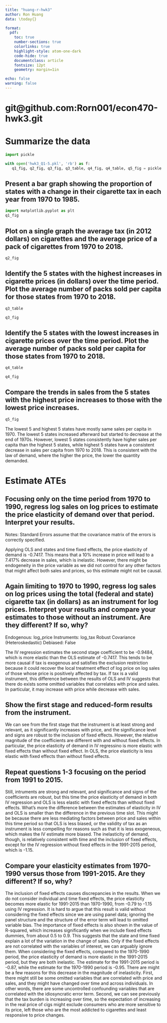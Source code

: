 ```yaml
---
title: "huang-r-hwk3"
author: Ron Huang
data: \today{}

format: 
  pdf: 
    toc: true
    number-sections: true
    colorlinks: true
    highlight-style: atom-one-dark
    code-hide: true
    documentclass: article
    fontsize: 12pt
    geometry: margin=1in

echo: false
warning: false
---
```




# git@github.com:Rorn001/econ470-hwk3.git {.unnumbered}

# Summarize the data

```python
import pickle

with open('hwk3_Q1-5.pkl', 'rb') as f:
   q1_fig, q2_fig, q3_fig, q3_table, q4_fig, q4_table, q5_fig = pickle.load(f)

```


## Present a bar graph showing the proportion of states with a change in their cigarette tax in each year from 1970 to 1985. 

```python
import matplotlib.pyplot as plt
q1_fig
```


\newpage

## Plot on a single graph the average tax (in 2012 dollars) on cigarettes and the average price of a pack of cigarettes from 1970 to 2018.

```python
q2_fig
```

\newpage


## Identify the 5 states with the highest increases in cigarette prices (in dollars) over the time period. Plot the average number of packs sold per capita for those states from 1970 to 2018.

```python
q3_table
```

```python
q3_fig
```

\newpage


## Identify the 5 states with the lowest increases in cigarette prices over the time period. Plot the average number of packs sold per capita for those states from 1970 to 2018.

```python
q4_table
```

```python
q4_fig
```

\newpage


## Compare the trends in sales from the 5 states with the highest price increases to those with the lowest price increases.

```python
q5_fig
```

The lowest 5 and highest 5 states have mostly same sales per capita in 1970. The lowest 5 states increased afterward but started to decrease at the end of 1970s. However, lowest 5 states consistently have higher sales per capita than the highest 5 states, while highest 5 states have a consistent decrease in sales per capita from 1970 to 2018. This is consistent with the law of demand, where the higher the price, the lower the quantity demanded.


\newpage


# Estimate ATEs

## Focusing only on the time period from 1970 to 1990, regress log sales on log prices to estimate the price elasticity of demand over that period. Interpret your results.
\begin{center}
\begin{tabular}{lclc}
\toprule
\textbf{Dep. Variable:}       &    log\_sales    & \textbf{  R-squared:         } &     0.922   \\
\textbf{Model:}               &       OLS        & \textbf{  Adj. R-squared:    } &     0.917   \\
\textbf{Method:}              &  Least Squares   & \textbf{  F-statistic:       } &     166.5   \\
\bottomrule
\end{tabular}
\begin{tabular}{lcccccc}
                              & \textbf{coef} & \textbf{std err} & \textbf{t} & \textbf{P$> |$t$|$} & \textbf{[0.025} & \textbf{0.975]}  \\
\midrule
\textbf{log\_price}           &      -0.7417  &        0.044     &   -16.829  &         0.000        &       -0.828    &       -0.655     \\
\textbf{const}                &       5.2905  &        0.040     &   131.505  &         0.000        &        5.212    &        5.369     \\
\textbf{individaul dummies}   &          Yes  &                  &            &                      &                 &                  \\
\textbf{time dummies}        &           Yes  &                  &            &                      &                 &                  \\
\bottomrule
\end{tabular}
%\caption{OLS Regression Results}
\end{center}
Notes: \newline
 [1] Standard Errors assume that the covariance matrix of the errors is correctly specified.


Applying OLS and states and time fixed effects, the price elasticity of demand is -0.7417. This means that a 10% increase in price will lead to a 7.417% decrease in sales, which is inelastic. However, there might be endogeneity in the price variable as we did not control for any other factors that might affect both sales and prices, so this estimate might not be causal.


\newpage



## Again limiting to 1970 to 1990, regress log sales on log prices using the total (federal and state) cigarette tax (in dollars) as an instrument for log prices. Interpret your results and compare your estimates to those without an instrument. Are they different? If so, why?

\begin{center}
\begin{tabular}{lclc}
\toprule
\textbf{Dep. Variable:}       &     log\_sales     & \textbf{  R-squared:         } &      0.9204      \\
\textbf{Estimator:}           &      IV-2SLS       & \textbf{  Adj. R-squared:    } &      0.9147      \\
\textbf{No. Observations:}    &        1071        & \textbf{  F-statistic:       } &    1.343e+04     \\
\bottomrule
\end{tabular}
\begin{tabular}{lcccccc}
                              & \textbf{Parameter} & \textbf{Std. Err.} & \textbf{T-stat} & \textbf{P-value} & \textbf{Lower CI} & \textbf{Upper CI}  \\
\midrule
\textbf{const}                &       5.4621       &       0.0643       &      84.952     &      0.0000      &       5.3361      &       5.5882       \\
\textbf{log\_price}           &      -0.9484       &       0.0744       &     -12.755     &      0.0000      &      -1.0942      &      -0.8027       \\
\textbf{individual dummies}   &       Yes          &                    &                 &                 &                   &                   \\
\textbf{time dummies}         &       Yes          &                    &                 &                 &                   &                   \\
\bottomrule
\end{tabular}
%\caption{IV-2SLS Estimation Summary}
\end{center}

Endogenous: log_price \newline
 Instruments: log_tax \newline
 Robust Covariance (Heteroskedastic) \newline
 Debiased: False


The IV regression estimates the second stage coefficient to be -0.9484, which is more elastic than the OLS estimate of -0.7417. This tends to be more causal if tax is exogenous and satisfies the exclusion restriction because it could recover the local treatment effect of log price on log sales of those whose price is positively affected by tax. If tax is a valid instrument, this difference between the results of OLS and IV suggests that there do exists some omitted variables that correlates with price and sales. In particular, it may increase with price while decrease with sales. 


\newpage


## Show the first stage and reduced-form results from the instrument.

\begin{table}[H]
\caption{OLS, Reduced Form, and First without FE 1970-1990}
\label{}
\begin{center}
\begin{tabular}{lllll}
\hline
                 & OLS      & IV       & First Form & Reduced Form  \\
\hline
const            & 5.43***  & 5.42***  & 0.84***    & 4.75***       \\
                 & (0.03)   & (0.02)   & (0.01)     & (0.01)        \\
log\_price       & -0.81*** & -0.79*** &            &               \\
                 & (0.04)   & (0.07)   &            &               \\
log\_tax         &          &          & 0.26***    & -0.21***      \\
                 &          &          & (0.01)     & (0.02)        \\
Individual dummies & No    & No       & No         & No            \\
Time dummies     & No       & No       & No         & No            \\
R-squared        & 0.29     & 0.58     & 0.29       & 0.08          \\
R-squared Adj.   & 0.29     & 0.58     & 0.29       & 0.08          \\
No. observations & 1071     & 1071     & 1071       & 1071          \\
\hline
\end{tabular}
\end{center}
\end{table}

\begin{table}[H]
\caption{OLS, Reduced Form, and First Form Results with FE 1970-1990}
\label{}
\begin{center}
\begin{tabular}{lllll}
\hline
                 & OLS      & IV       & First Form & Reduced Form  \\
\hline
const            & 5.29***  & 5.462***  & 0.81***    & 4.70***       \\
                 & (0.04)   & (0.06)   & (0.01)     & (0.02)        \\
log\_price       & -0.74*** & -0.95*** &            &               \\
                 & (0.04)   & (0.07)   &            &               \\
log\_tax         &          &          & 0.36***    & -0.34***      \\
                 &          &          & (0.01)     & (0.02)        \\
Individual dummies & Yes    & Yes      & Yes        & Yes           \\
Time dummies     & Yes      & Yes      & Yes        & Yes           \\
R-squared        & 0.92     & 0.92     & 0.96       & 0.92          \\
R-squared Adj.   & 0.92     & 0.92     & 0.96       & 0.92          \\
No. observations & 1071     & 1071     & 1071       & 1071          \\
\hline
\end{tabular}
\end{center}
Standard errors in parentheses. \* p<.1, ** p<.05, ***p<.01
\end{table}
We can see from the first stage that the instrument is at least strong and relevant, as it significantly increases with price, and the significance level and signs are robust to the inclusion of fixed effects. However, the relative magnitude of the coefficients are different with and without fixed effects. In particular, the price elasticity of demand in IV regressino is more elastic with fixed effects than without fixed effect. In OLS, the price elasticity is less elastic with fixed effects than without fixed effects. 

\newpage


## Repeat questions 1-3 focusing on the period from 1991 to 2015.

\begin{table}[H]
\caption{ OLS, Reduced Form, and First without FE 1991-2015}
\label{}
\begin{center}
\begin{tabular}{lllll}
\hline
                 & OLS      & IV       & First Form & Reduced Form  \\
\hline
const            & 5.66***  & 5.88***  & 1.32***    & 4.37***       \\
                 & (0.04)   & (0.04)   & (0.01)     & (0.01)        \\
log\_price       & -0.996*** & -1.15*** &            &               \\
                 & (0.02)   & (0.03)   &            &               \\
log\_tax         &          &          & 0.51***    & -0.59***      \\
                 &          &          & (0.01)     & (0.01)        \\
Individual dummies & No    & No       & No         & No            \\
Time dummies     & No       & No       & No         & No            \\
R-squared        & 0.56     & 0.56     & 0.81       & 0.61          \\
R-squared Adj.   & 0.56     & 0.56     & 0.81       & 0.61          \\
No. observations & 1275     & 1275     & 1275       & 1275          \\
\hline
\end{tabular}
\end{center}
\end{table}


\begin{table}[H]
\caption{OLS, Reduced Form, and First With FE 1991-2015}
\label{}
\begin{center}
\begin{tabular}{lllll}
\hline
                 & OLS      & IV       & First Form & Reduced Form  \\
\hline
const            & 5.62***  & 5.63***  & 1.18***    & 4.61***       \\
                 & (0.05)   & (0.06)   & (0.01)     & (0.03)        \\
log\_price       & -0.86*** & -0.87*** &            &               \\
                 & (0.05)   & (0.05)   &            &               \\
log\_tax         &          &          & 0.33***    & -0.29***      \\
                 &          &          & (0.01)     & (0.02)        \\
individual dummies & Yes   & Yes      & Yes        & Yes           \\
time dummies     & Yes      & Yes      & Yes        & Yes           \\
R-squared        & 0.94     & 0.93     & 0.98       & 0.93          \\
R-squared Adj.   & 0.93     & 0.93     & 0.98       & 0.93          \\
No. observations & 1275     & 1275     & 1275       & 1275          \\
\hline
\end{tabular}
\end{center}
Standard errors in parentheses. \* p<.1, ** p<.05, ***p<.01
\end{table}

Still, intruments are strong and relevant, and significance and signs of the coefficients are robust, but this time the price elasticity of demand in both IV regression and OLS is less elastic with fixed effects than without fixed effects. What's more the difference between the estimates of elasticity in IV and OLS is smaller than the difference in the previous time slot. This might be because there are less mediating factors between price and sales within this time period so that OLS is less biased, or the validity of tax as an instrument is less compelling for reasons such as that it is less exogeneous, which makes the IV estimate more biased. The inelasticity of demand, though, is relatively consistent with time and the inclusion of fixed effects, except for the IV regression without fixed effects in the 1991-2015 period, which is -1.15. 

\newpage



## Compare your elasticity estimates from 1970-1990 versus those from 1991-2015. Are they different? If so, why?

The inclusion of fixed effects causes discrepancies in the results. When we do not consider individual and time fixed effects, the price elasticity becomes more elastic for 1991-2015 than 1970-1990, from -0.79 to -1.15 using IV regression. It is hard to argue that this result is valid without considering the fixed effects since we are using panel data; ignoring the panel structure and the structure of the error term will lead to omitted variable bias. The importance of fixed effects is also shown in the value of R-squared, which increases significantly when we include fixed effects dummies, from about 0.5 to 0.9. This suggests that the state and time fixed explain a lot of the variation in the change of sales. Only if the fixed effects are not correlated with the variables of interest, we can arguably ignore them. 
When considering the fixed effects, compared to the 1970-1990 period, the price elasticity of demand is more elastic in the 1991-2015 period, but they are both inelastic. The estimate for the 1991-2015 period is -0.87, while the estimate for the 1970-1990 period is -0.95. There are might be a few reasons for this decrease in the magnitude of inelasticity. First, there might still be some omitted variables that are correlated with price and sales, and they might have changed over time and across individuals. In other words, there are some uncontrolled confounding variables that are correlated with the idiosyncratic error term. Second, we can see previously that the tax burden is increasing over time, so the expectation of increasing in the real price of cigs might exclude consumers who are more sensitive to its price, left those who are the most addicted to cigarettes and least responsive to price changes.  